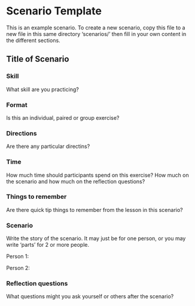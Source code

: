 # Scenario Template {.unnumbered}

This is an example scenario. To create a new scenario, copy this file to a new file in this same directory 'scenarios/' then fill in your own content in the different sections.

## Title of Scenario

### Skill
What skill are you practicing?

### Format
Is this an individual, paired or group exercise?

### Directions
Are there any particular directins?


### Time
How much time should participants spend on this exercise? How much on the scenario and how much on the reflection questions?  

### Things to remember
Are there quick tip things to remember from the lesson in this scenario?

### Scenario
Write the story of the scenario. It may just be for one person, or you may write 'parts' for 2 or more people. 

Person 1: 

Person 2:


### Reflection questions

What questions might you ask yourself or others after the scenario?


